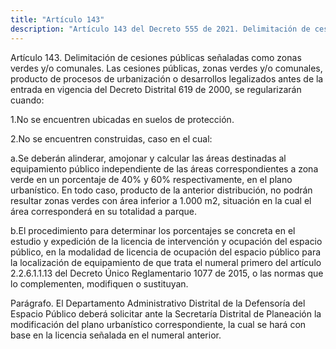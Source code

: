 ```yaml
---
title: "Artículo 143"
description: "Artículo 143 del Decreto 555 de 2021. Delimitación de cesiones públicas señaladas como zonas verdes y/o comunales."
---
```


Artículo 143. Delimitación de cesiones públicas señaladas como zonas verdes y/o comunales. Las cesiones públicas, zonas verdes y/o comunales, producto de procesos de urbanización o desarrollos legalizados antes de la entrada en vigencia del Decreto Distrital 619 de 2000, se regularizarán cuando:
 
1.No se encuentren ubicadas en suelos de protección.
 
2.No se encuentren construidas, caso en el cual:
 
a.Se deberán alinderar, amojonar y calcular las áreas destinadas al equipamiento público independiente de las áreas correspondientes a zona verde en un porcentaje de 40% y 60% respectivamente, en el plano urbanístico. En todo caso, producto de la anterior distribución, no podrán resultar zonas verdes con área inferior a 1.000 m2, situación en la cual el área corresponderá en su totalidad a parque.
 
b.El procedimiento para determinar los porcentajes se concreta en el estudio y expedición de la licencia de intervención y ocupación del espacio público, en la modalidad de licencia de ocupación del espacio público para la localización de equipamiento de que trata el numeral primero del artículo 2.2.6.1.1.13 del Decreto Único Reglamentario 1077 de 2015, o las normas que lo complementen, modifiquen o sustituyan.
 
Parágrafo. El Departamento Administrativo Distrital de la Defensoría del Espacio Público deberá solicitar ante la Secretaría Distrital de Planeación la modificación del plano urbanístico correspondiente, la cual se hará con base en la licencia señalada en el numeral anterior.